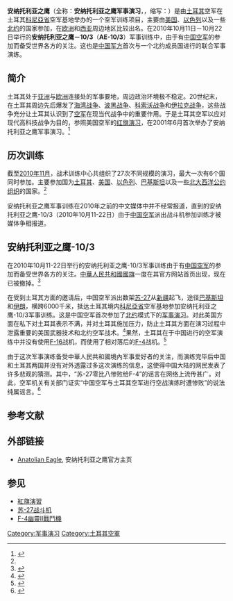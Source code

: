 '''安纳托利亚之鹰'''（全称：'''安纳托利亚之鹰军事演习'''，{{lang-en|'''Anatolian Eagle'''}}，缩写：{{lang|en|'''AE'''}}）是由[[土耳其|土耳其]]空军在土耳其[[科尼亞省|科尼亞省]]空军基地举办的一个空军训练项目，主要由[[美国|美国]]、[[以色列|以色列]]以及一些[[北约|北约]]的国家参加，在[[欧洲|欧洲]]和[[西亚|西亚]]周边地区比较出名。在2010年10月11日－10月22日举行的'''安纳托利亚之鹰－10/3'''（'''AE-10/3'''）军事训练中，由于有[[中国空军|中国空军]]的参加而备受世界各方的关注。这也是[[中国人民解放军|中国军方]]首次与一个北约成员国进行的联合军事演练。

==简介==
土耳其处于[[亚洲|亚洲]]与[[欧洲|欧洲]]连接处的军事要地，周边政治环境极不稳定。20世纪末，在土耳其周边先后爆发了[[海湾战争|海湾战争]]、[[波黑战争|波黑战争]]、[[科索沃战争|科索沃战争]]和[[伊拉克战争|伊拉克战争]]，这些战争充分让土耳其认识到了[[空军|空军]]在现当代战争中的重要作用。于是土耳其空军以应对现代高科技战争为目的，参照美国空军的[[红旗演习|红旗演习]]，在2001年6月首次举办了安纳托利亚之鹰军事演习。<ref name=history>{{cite web | url = http://www.anadolukartali.tsk.tr/default.asp?loc=en&p=tarihce | title = 安纳托利亚之鹰的历史 | language = 英语 | accessdate = 2010-11-20 | deadurl = yes | archiveurl = https://web.archive.org/web/20100904134226/http://www.anadolukartali.tsk.tr/default.asp?loc=en | archivedate = 2010-09-04 }}</ref>

==历次训练==
截至[[2010年11月|2010年11月]]，战术训练中心共组织了27次不同规模的演习，最大一次有6个国同时参加。主要参加国为[[土耳其|土耳其]]、[[美国|美国]]、[[以色列|以色列]]、[[巴基斯坦|巴基斯坦]]以及一些[[北大西洋公约组织|北大西洋公约组织]]的国家。<ref name="history"/>

安纳托利亚之鹰军事训练在2010年之前的中文媒体中并不经常报道，直到的安纳托利亚之鹰-10/3（2010年10月11-22日）由于[[中国空军|中国空军]]派出战斗机参加训练才被媒体争相报道。

==安纳托利亚之鹰-10/3==
在2010年10月11-22日举行的安纳托利亚之鹰-10/3军事训练由于有[[中国空军|中国空军]]的参加而备受世界各方的关注。[[中華人民共和國國旗|中華人民共和國國旗]]一度在其官方网站首页出现，现在已被撤掉。<ref>{{cite web | url = http://www.chinamilitary.net/turkish-military-marvelled-that-china-air-force-has-the-6000-km-long-range-mobility.html | title = Turkish military marvelled that China Air Force has the 6,000 km long-range mobility | language = 英语 | accessdate = 2010-11-20 | quote = Chinese flag appeared in the Turkish Air Force updated the “Anatolian Eagle” official line, not as a “joint military exercise,” the evidence. | deadurl = yes | archiveurl = https://web.archive.org/web/20110111032122/http://www.chinamilitary.net/turkish-military-marvelled-that-china-air-force-has-the-6000-km-long-range-mobility.html | archivedate = 2011-01-11 }}</ref>

在受到土耳其方面的邀请后，中国空军派出数架[[苏-27|苏-27]]从[[新疆|新疆]]起飞，途径[[巴基斯坦|巴基斯坦]]和[[伊朗|伊朗]]，横跨6000千米，抵达土耳其境内[[科尼亞省|科尼亞省]]空军基地参加安纳托利亚之鹰-10/3军事训练。这是中国空军首次参加了[[北约|北约]]模式下的[[军事演习|军事演习]]。对此美国方面在私下对土耳其表示不满，并对土耳其施加压力，防止土耳其方面在演习过程中泄露重要的美国武器技术和北约空军战术。<ref>{{cite web | url = http://news.ifeng.com/mil/4/detail_2010_10/15/2790717_0.shtml | title = 土媒称美国极力阻止土耳其F-16与中国苏-27联训（凤凰网） | accessdate = 2010-11-20 | quote = 有报道称，出于中国有机会接触美国敏感技术，搜集相关情报的担忧，白宫还极力阻止土耳其空军配备的美制F-16型战斗机参加演习。 | archive-date = 2011-02-20 | archive-url = https://web.archive.org/web/20110220104125/http://news.ifeng.com/mil/4/detail_2010_10/15/2790717_0.shtml | dead-url = no }}</ref>果然，土耳其在于中国进行的空军演练中并没有使用[[F-16|F-16]]战机，而使用了相对落后的[[F-4|F-4]]战机。<ref>{{cite web | url = http://news.ifeng.com/mil/2/detail_2010_10/18/2813219_1.shtml | title = 简氏：中土联合空军演习 土军只出动老式F-4战机（凤凰网） | accessdate = 2010-11-20 | quote = 土耳其空军的F-16战机没有参加，而改由比较老式的美制F-4“鬼怪”式战机参加演习。 | archive-date = 2010-10-21 | archive-url = https://web.archive.org/web/20101021085109/http://news.ifeng.com/mil/2/detail_2010_10/18/2813219_1.shtml | dead-url = no }}</ref>

由于这次军事演练备受中華人民共和國境內军事爱好者的关注，而演练完毕后中国和土耳其两国并没有对外透露过多这次演练的信息，这使得中国大陆的网民发表了许多悲观的猜测。其中，“苏-27零比八惨败给F-4”的谣言在网络上流传甚广。对此，空军机关有关部门证实“中国空军与土耳其空军进行空战演练时遭惨败”的说法纯属谣言。<ref>{{cite web | url = http://news.ifeng.com/mil/4/detail_2010_10/18/2817072_0.shtml | title = 中国战机0：8惨败给土耳其的谣言源于道德缺失（凤凰网） | accessdate = 2010-11-20 | quote = 人民网记者10月15日采访空军机关有关部门，证实“中国空军与土耳其空军进行空战演练时遭惨败”的说法纯属谣言。 | archive-date = 2015-12-29 | archive-url = https://web.archive.org/web/20151229222357/http://news.ifeng.com/mil/4/detail_2010_10/18/2817072_0.shtml | dead-url = no }}</ref>

==参考文献==
{{Reflist}}

==外部链接==
*[https://web.archive.org/web/20150525144734/http://www.anadolukartali.tsk.tr/default.asp?loc=en  Anatolian Eagle], 安纳托利亚之鹰官方主页 {{en}}

==参见==
*[[紅旗演習|紅旗演習]]
*[[苏-27战斗机|苏-27战斗机]]
*[[F-4幽靈II戰鬥機|F-4幽靈II戰鬥機]]

[[Category:军事演习|Category:军事演习]]
[[Category:土耳其空軍|Category:土耳其空軍]]